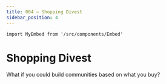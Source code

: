 ```yaml
---
title: 004 — Shopping Divest
sidebar_position: 4
---
```





````mdx-code-block
import MyEmbed from '/src/components/Embed'
````

# Shopping Divest

What if you could build communities based on what you buy?

<MyEmbed src="https://www.figma.com/embed?embed_host=share&url=https%3A%2F%2Fwww.figma.com%2Ffile%2Fw7LqdSzACgz9ghuTcrSxgk%2FDivest%3Fnode-id%3D0%253A1" text="Loading Shopping Divest..." />
